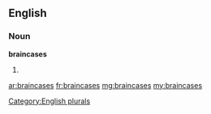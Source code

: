 ==English==

===Noun===
'''braincases'''

# {{plural of|[[braincase]]}}

[[Category:English plurals]]

[[ar:braincases]]
[[fr:braincases]]
[[mg:braincases]]
[[my:braincases]]